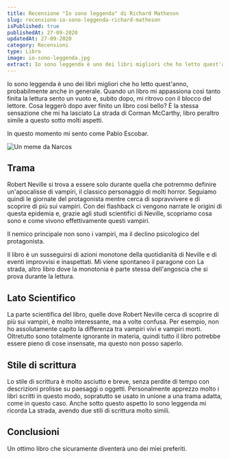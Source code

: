 ```yaml
---
title: Recensione "Io sono leggenda" di Richard Matheson
slug: recensione-io-sono-leggenda-richard-matheson
isPublished: true
publishedAt: 27-09-2020
updatedAt: 27-09-2020
category: Recensioni
type: Libro
image: io-sono-leggenda.jpg
extract: Io sono leggenda è uno dei libri migliori che ho letto quest'anno, probabilmente anche in generale. Quando un libro mi appassiona così tanto finita la lettura sento un vuoto e, subito dopo, mi ritrovo con il blocco del lettore. Cosa leggerò dopo aver finito un libro così bello? È la stessa sensazione che mi ha lasciato La strada di Corman McCarthy, libro peraltro simile a questo sotto molti aspetti.
---
```


<Book slug="io-sono-leggenda" />

Io sono leggenda è uno dei libri migliori che ho letto quest'anno, probabilmente anche in generale. Quando un libro mi appassiona così tanto finita la lettura sento un vuoto e, subito dopo, mi ritrovo con il blocco del lettore. Cosa leggerò dopo aver finito un libro così bello? È la stessa sensazione che mi ha lasciato La strada di Corman McCarthy, libro peraltro simile a questo sotto molti aspetti.

In questo momento mi sento come Pablo Escobar.

<Image url="escobar_meme.jpg" alt="Un meme da Narcos" layout="intrinsic" width={400} height={390} center={true}/>

## Trama

Robert Neville si trova a essere solo durante quella che potremmo definire un'apocalisse di vampiri, il classico personaggio di molti horror. Seguiamo quindi le giornate del protagonista mentre cerca di sopravvivere e di scoprire di più sui vampiri. Con dei flashback ci vengono narrate le origini di questa epidemia e, grazie agli studi scientifici di Neville, scopriamo cosa sono e come vivono effettivamente questi vampiri.

Il nemico principale non sono i vampiri, ma il declino psicologico del protagonista.

Il libro è un susseguirsi di azioni monotone della quotidianità di Neville e di eventi improvvisi e inaspettati. Mi viene spontaneo il paragone con La strada, altro libro dove la monotonia è parte stessa dell'angoscia che si prova durante la lettura.


## Lato Scientifico

La parte scientifica del libro, quelle dove Robert Neville cerca di scoprire di più sui vampiri, è molto interessante, ma a volte confusa. Per esempio, non ho assolutamente capito la differenza tra vampiri vivi e vampiri morti.
Oltretutto sono totalmente ignorante in materia, quindi tutto il libro potrebbe essere pieno di cose insensate, ma questo non posso saperlo.


## Stile di scrittura

Lo stile di scrittura è molto asciutto e breve, senza perdite di tempo con descrizioni prolisse su paesaggi o oggetti. Personalmente apprezzo molto i libri scritti in questo modo, sopratutto se usato in unione a una trama adatta, come in questo caso. Anche sotto questo aspetto Io sono leggenda mi ricorda La strada, avendo due stili di scrittura molto simili.


## Conclusioni

Un ottimo libro che sicuramente diventerà uno dei miei preferiti.
